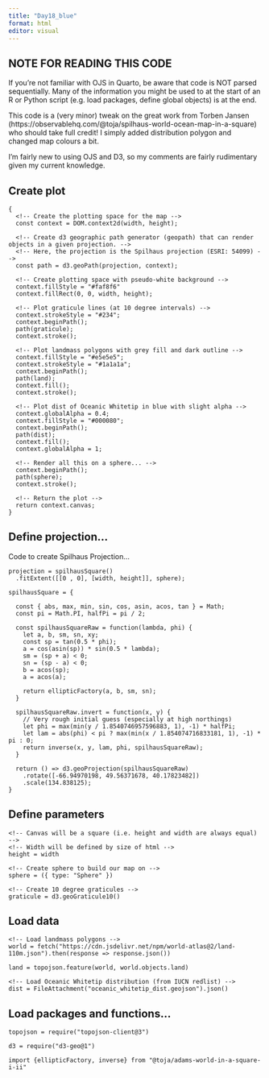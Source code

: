 ```yaml
---
title: "Day18_blue"
format: html
editor: visual
---
```


## NOTE FOR READING THIS CODE

If you're not familiar with OJS in Quarto, be aware that code is NOT parsed sequentially. Many of the information you might be used to at the start of an R or Python script (e.g. load packages, define global objects) is at the end.

This code is a (very minor) tweak on the great work from Torben Jansen (https://observablehq.com/@toja/spilhaus-world-ocean-map-in-a-square) who should take full credit! I simply added distribution polygon and changed map colours a bit.

I'm fairly new to using OJS and D3, so my comments are fairly rudimentary given my current knowledge.

## Create plot

```ojs
{
  <!-- Create the plotting space for the map -->
  const context = DOM.context2d(width, height);
  
  <!-- Create d3 geographic path generator (geopath) that can render objects in a given projection. -->
  <!-- Here, the projection is the Spilhaus projection (ESRI: 54099) -->
  const path = d3.geoPath(projection, context);

  <!-- Create plotting space with pseudo-white background -->
  context.fillStyle = "#faf8f6"
  context.fillRect(0, 0, width, height);

  <!-- Plot graticule lines (at 10 degree intervals) -->
  context.strokeStyle = "#234";
  context.beginPath();
  path(graticule);
  context.stroke();
  
  <!-- Plot landmass polygons with grey fill and dark outline -->
  context.fillStyle = "#e5e5e5";
  context.strokeStyle = "#1a1a1a";
  context.beginPath();
  path(land);
  context.fill();
  context.stroke();
  
  <!-- Plot dist of Oceanic Whitetip in blue with slight alpha -->
  context.globalAlpha = 0.4;
  context.fillStyle = "#000080";
  context.beginPath();
  path(dist);
  context.fill();
  context.globalAlpha = 1;

  <!-- Render all this on a sphere... -->
  context.beginPath();
  path(sphere);
  context.stroke();
  
  <!-- Return the plot -->
  return context.canvas;
}
```

## Define projection...

Code to create Spilhaus Projection...

```ojs
projection = spilhausSquare()
  .fitExtent([[0 , 0], [width, height]], sphere);
```

```ojs
spilhausSquare = {
  
  const { abs, max, min, sin, cos, asin, acos, tan } = Math;
  const pi = Math.PI, halfPi = pi / 2;
  
  const spilhausSquareRaw = function(lambda, phi) {
    let a, b, sm, sn, xy;
    const sp = tan(0.5 * phi);
    a = cos(asin(sp)) * sin(0.5 * lambda);
    sm = (sp + a) < 0;
    sn = (sp - a) < 0;
    b = acos(sp);
    a = acos(a);

    return ellipticFactory(a, b, sm, sn);
  }
  
  spilhausSquareRaw.invert = function(x, y) {
    // Very rough initial guess (especially at high northings)
    let phi = max(min(y / 1.8540746957596883, 1), -1) * halfPi;
    let lam = abs(phi) < pi ? max(min(x / 1.854074716833181, 1), -1) * pi : 0;
    return inverse(x, y, lam, phi, spilhausSquareRaw);
  }
  
  return () => d3.geoProjection(spilhausSquareRaw)
    .rotate([-66.94970198, 49.56371678, 40.17823482])
    .scale(134.838125);
}
```

## Define parameters

```ojs
<!-- Canvas will be a square (i.e. height and width are always equal) -->
<!-- Width will be defined by size of html -->
height = width
```

```ojs
<!-- Create sphere to build our map on -->
sphere = ({ type: "Sphere" })
```

```ojs
<!-- Create 10 degree graticules -->
graticule = d3.geoGraticule10()
```

## Load data

```ojs
<!-- Load landmass polygons -->
world = fetch("https://cdn.jsdelivr.net/npm/world-atlas@2/land-110m.json").then(response => response.json())

land = topojson.feature(world, world.objects.land)
```

```ojs
<!-- Load Oceanic Whitetip distribution (from IUCN redlist) -->
dist = FileAttachment("oceanic_whitetip_dist.geojson").json()
```

## Load packages and functions...

```ojs
topojson = require("topojson-client@3")
```

```ojs
d3 = require("d3-geo@1")
```

```ojs
import {ellipticFactory, inverse} from "@toja/adams-world-in-a-square-i-ii"
```
